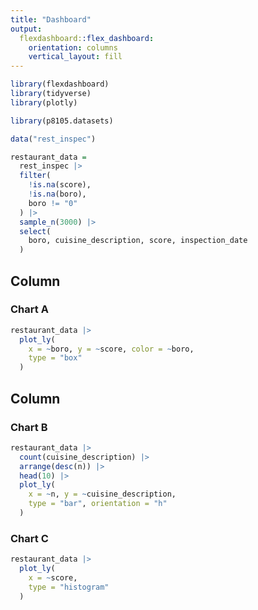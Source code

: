 ```yaml
---
title: "Dashboard"
output: 
  flexdashboard::flex_dashboard:
    orientation: columns
    vertical_layout: fill
---
```


```r
library(flexdashboard)
library(tidyverse)
library(plotly)

library(p8105.datasets)
```

```r
data("rest_inspec")

restaurant_data =
  rest_inspec |> 
  filter(
    !is.na(score),
    !is.na(boro),
    boro != "0"
  ) |> 
  sample_n(3000) |> 
  select(
    boro, cuisine_description, score, inspection_date
  )
```

Column {data-width=550}
-----------------------------------------------------------------------

### Chart A

```r
restaurant_data |> 
  plot_ly(
    x = ~boro, y = ~score, color = ~boro,
    type = "box"
  )
```

Column {data-width=450}
-----------------------------------------------------------------------

### Chart B

```r
restaurant_data |> 
  count(cuisine_description) |> 
  arrange(desc(n)) |> 
  head(10) |> 
  plot_ly(
    x = ~n, y = ~cuisine_description,
    type = "bar", orientation = "h"
  )
```

### Chart C

```r
restaurant_data |> 
  plot_ly(
    x = ~score,
    type = "histogram"
  )
```

